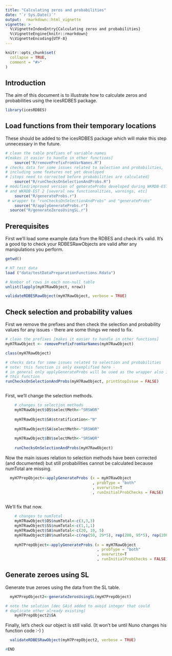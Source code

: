 ```yaml
---
title: "Calculating zeros and probabilities"
date: "`r Sys.Date()`"
output:  rmarkdown::html_vignette
vignette: >
  %\VignetteIndexEntry{Calculating zeros and probabilities}
  %\VignetteEngine{knitr::rmarkdown}
  %\VignetteEncoding{UTF-8}
---
```


```r
knitr::opts_chunk$set(
  collapse = TRUE,
  comment = "#>"
)
```

## Introduction 

The aim of this document is to illustrate how to calculate zeros and probabilities using the icesRDBES package.

```r
library(icesRDBES)
```
## Load functions from their temporary locations

These should be added to the icesRDBES package which will make this step unnecessary in the future.

```r

# clean the table prefixes of variable names 
#[makes it easier to handle in other functions]
	source("R/removePrefixFromVarNames.R") 
# checks data for some issues related to selection and probabilities, 
# including some features not yet developed 
# [stops need to corrected before probabilities are calculated]
	source("R/runChecksOnSelectionAndProbs.R") 
# modified/improved version of generateProbs developed during WKRDB-EST 1 
# and WKRDB-EST 2 [several new functionalities, warnings, etc]
	source("R/generateProbs.r") 
 # wrapper to "runChecksOnSelectionAndProbs" and "generateProbs"
	source("R/applyGenerateProbs.r")
  source("R/generateZerosUsingSL.r")


```


## Prerequisites

First we'll load some example data from the RDBES and check it's valid.  It's a good tip to check your RDBESRawObjects are valid after any manipulations you perform.

```r

getwd()

# H7 test data
load ("data/testDataPreparationFunctions.Rdata")

# Number of rows in each non-null table
unlist(lapply(myH7RawObject, nrow))

validateRDBESRawObject(myH7RawObject, verbose = TRUE)


```


## Check selection and probability values

First we remove the prefixes and then check the selection and probability values for any issues - there are some things we need to fix.

```r

# clean the prefixes [makes it easier to handle in other functions]
myH7RawObject <- removePrefixFromVarNames(myH7RawObject)

class(myH7RawObject)

# checks data for some issues related to selection and probabilities
# note: this function is only exemplified here - 
# in general only applyGenerateProbs will be used as the wrapper also includes
# this function
runChecksOnSelectionAndProbs(myH7RawObject, printStopIssue = FALSE)



```

First, we'll change the selection methods.

```r

	# changes to selection methods
	myH7RawObject$OS$selectMeth<-"SRSWOR"
	
	myH7RawObject$SA$stratification<-"N"
	
	myH7RawObject$SA$selectMeth<-"SRSWOR"
	
	myH7RawObject$BV$selectMeth<-"SRSWOR"
	
	runChecksOnSelectionAndProbs(myH7RawObject)

```
Now the main issues relation to selection methods have been corrected (and documented) but still probabilities cannot be calculated because numTotal are missing. 


```r

  myH7PrepObject<-applyGenerateProbs (x = myH7RawObject
                                      , probType = "both"
                                      , overwrite=T
                                      , runInitialProbChecks = FALSE)
	

```
 
 We'll fix that now.
 
```r

	# changes to numTotal
	myH7RawObject$OS$numTotal<-c(3,3,3)
	myH7RawObject$SS$numTotal<-c(1,1,1)
	myH7RawObject$SA$numTotal<-c(20, 10, 5)
	myH7RawObject$BV$numTotal<-c(rep(50, 29*5), rep(200, 95*5), rep(200, 39*5))
	
	myH7PrepObject<-applyGenerateProbs (x = myH7RawObject
	                                    , probType = "both"
	                                    , overwrite=T
	                                    , runInitialProbChecks = FALSE)

```
## Generate zeroes using SL

Generate true zeroes using the data from the SL table.

```r

  myH7PrepObject2<-generateZerosUsingSL(myH7PrepObject)

# note the solution [dec SAid added to avoid integer that could 
# duplicate other already existing]
	myH7PrepObject2$SA


```

Finally, let's check our object is still valid. (It won't be until Nuno changes his function code :-) )

```r
  validateRDBESRawObject(myH7PrepObject2, verbose = TRUE)
```



```r
#END
```
